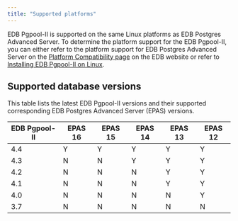 ```yaml
---
title: "Supported platforms"
---
```


EDB Pgpool-II is supported on the same Linux platforms as EDB Postgres Advanced Server. To determine the platform support for the EDB Pgpool-II, you can either refer to the platform support for EDB Postgres Advanced Server on the [Platform Compatibility page](https://www.enterprisedb.com/platform-compatibility#epas) on the EDB website or refer to [Installing EDB Pgpool-II on Linux](./installing). 

## Supported database versions

This table lists the latest  EDB Pgpool-II versions and their supported corresponding EDB Postgres Advanced Server (EPAS) versions. 

| EDB Pgpool-II | EPAS 16 | EPAS 15 | EPAS 14 | EPAS 13 | EPAS 12 |
|---------------|---------|---------|---------|---------|---------|
| 4.4           | Y       | Y       | Y       | Y       | Y       |
| 4.3           | N       | N       | Y       | Y       | Y       |
| 4.2           | N       | N       | N       | Y       | Y       |
| 4.1           | N       | N       | N       | Y       | Y       |
| 4.0           | N       | N       | N       | N       | Y       |
| 3.7           | N       | N       | N       | N       | N       |
